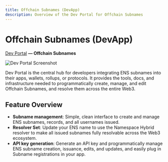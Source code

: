 ```yaml
---
title: Offchain Subnames (DevApp)
description: Overview of the Dev Portal for Offchain Subnames
---
```


# Offchain Subnames (DevApp)

[Dev Portal](https://dev.namespace.ninja/) **— Offchain Subnames**

<img
  src="https://3223239312-files.gitbook.io/~/files/v0/b/gitbook-x-prod.appspot.com/o/spaces%2Fmo77H0WFmd7cGqgnMvVD%2Fuploads%2FDSgByfHljLwKC2LkRHLF%2FScreenshot%202025-06-09%20at%2014.52.37.png?alt=media&token=0f223fce-f5c9-429c-a3d4-32837c90239b"
  alt="Dev Portal Screenshot"
/>

Dev Portal is the central hub for developers integrating ENS subnames into their apps, wallets, rollups, or protocols. It provides the tools, docs, and infrastructure needed to programmatically create, manage, and edit Offchain Subnames, and resolve them across the entire Web3.

## Feature Overview

- **Subname management**: Simple, clean interface to create and manage ENS subnames, records, and all usernames issued.
- **Resolver Set**: Update your ENS name to use the Namespace Hybrid resolver to make all issued subnames fully resolvable across the Web3 ecosystem.
- **API key generation**: Generate an API key and programmatically manage ENS subname creation, issuance, edits, and updates, and easily plug in Subname registrations in your app.
